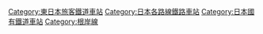 {{京濱東北線、根岸線}}
[[Category:東日本旅客鐵道車站|Category:東日本旅客鐵道車站]]
[[Category:日本各路線鐵路車站|Category:日本各路線鐵路車站]]
[[Category:日本國有鐵道車站|Category:日本國有鐵道車站]]
[[Category:根岸線|Category:根岸線]]
{{DEFAULTSORT:Negishi}}